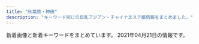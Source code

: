 ```yaml
---
title: "秋葉原・神田"
description: "キーワード別にの巨乳アジアン・チャイナエステ嬢情報をまとめました。"
---
```


新着画像と新着キーワードをまとめています。
2021年04月21日の情報です。

<DmmAffiliateIns />
<KeywordTable
  shops={
    [
    {
        "url": "http://junpu.jpest.net/",
        "station": "JR\u795e\u7530\u99c5\u5317\u53e3",
        "img_links": [
            "http://junpuadmin.jpest.net/uploads/2021/03/3-1.jpeg",
            "http://junpuadmin.jpest.net/uploads/2021/03/7.jpeg",
            "http://junpu.jpest.net/images/tiao.jpg",
            "http://junpuadmin.jpest.net/uploads/2021/03/9D21D2BE-93E6-4BA6-A5ED-CE87FADAEED5-e1617202846703.jpeg",
            "http://junpuadmin.jpest.net/uploads/2021/03/6.jpeg",
            "http://junpu.jpest.net/images/head.jpg",
            "http://junpu.jpest.net/images/sys.png",
            "http://junpu.jpest.net/images/r4.jpg",
            "http://junpuadmin.jpest.net/uploads/2021/03/641F6A7D-7990-40AA-AE7C-380F7849AD7D-e1617202823729.jpeg",
            "http://junpuadmin.jpest.net/uploads/2021/03/5.jpeg",
            "http://junpu.jpest.net/images/telhead.jpg",
            "http://junpu.jpest.net/images/b1.jpg",
            "http://junpuadmin.jpest.net/uploads/2021/03/1.jpeg",
            "http://junpu.jpest.net/images/tt.jpg",
            "http://junpuadmin.jpest.net/uploads/2021/03/4.jpeg",
            "http://junpuadmin.jpest.net/uploads/2021/03/2.jpeg",
            "http://junpu.jpest.net/images/telb1.jpg",
            "http://junpu.jpest.net/images/footer.jpg"
        ],
        "keywords": {
            "88": 1,
            "90": 1,
            "D": 2,
            "87": 2,
            "89": 1,
            "C": 2
        },
        "name": "\u795e\u7530\u5b66\u5712"
    },
    {
        "station": "JR\u79cb\u8449\u539f\u99c5\u662d\u548c\u901a\u308a\u53e3",
        "name": "\u96a0\u308c\u5bb6",
        "keywords": {
            "86": 1,
            "E": 3,
            "C": 10,
            "D": 4,
            "88": 3,
            "87": 3
        },
        "url": "http://jasmine-massage.info/",
        "img_links": [
            "http://jasmine-massage.info/img/sta210.jpg",
            "http://jasmine-massage.info/i/img/sta204.jpg",
            "http://jasmine-massage.info/i/img/st209.jpg",
            "http://jasmine-massage.info/i/img/r2.jpg",
            "http://jasmine-massage.info/i/img/r1.jpg",
            "http://jasmine-massage.info/i/img/r4.jpg",
            "http://jasmine-massage.info/img/st211.jpg",
            "http://jasmine-massage.info/i/img/sta211.jpg",
            "http://jasmine-massage.info/i/img/r3.jpg",
            "http://jasmine-massage.info/img/head.jpg",
            "http://jasmine-massage.info/img/st0210.jpg",
            "http://jasmine-massage.info/img/s210.jpg",
            "http://jasmine-massage.info/img/sta209.jpg",
            "http://jasmine-massage.info/img/sta211.jpg",
            "http://jasmine-massage.info/img/sj.jpg",
            "http://jasmine-massage.info/img/botton.jpg",
            "http://jasmine-massage.info/img/st209.jpg",
            "http://jasmine-massage.info/i/img/sta209.jpg",
            "http://jasmine-massage.info/img/s209.jpg",
            "http://jasmine-massage.info/img/s211.jpg",
            "http://jasmine-massage.info/i/img/sta210.jpg",
            "http://jasmine-massage.info/img/mo.png",
            "http://jasmine-massage.info/img/st210.jpg",
            "http://jasmine-massage.info/img/st0211.jpg",
            "http://jasmine-massage.info/img/nos.jpg"
        ]
    },
    {
        "keywords": {
            "D": 13,
            "G": 1,
            "86": 14,
            "83": 1,
            "98": 1,
            "\u30bb\u30af\u30b7\u30fc": 1,
            "C": 1
        },
        "station": "JR\u79cb\u8449\u539f\u99c5\u662d\u548c\u901a\u308a\u53e3",
        "url": "http://belire.este.work/",
        "name": "BELIRE \uff5e\u30d9\u30ea\u30fc\u30eb\uff5e",
        "img_links": [
            "http://belire.este.work/nav-004.png",
            "http://belire.este.work/2/uploadimg/1610605327.jpg",
            "http://belire.este.work/2/uploadimg/1610605467.jpg",
            "http://belire.este.work/2/uploadimg/1615208613.jpg",
            "http://belire.este.work/2/uploadimg/1610605582.jpg",
            "http://belire.este.work/nav-006.png",
            "http://belire.este.work/2/uploadimg/1610605976.jpg",
            "http://belire.este.work/no.png",
            "http://belire.este.work/nav-005.png",
            "http://belire.este.work/2/uploadimg/1610605615.jpg",
            "http://belire.este.work/nav-001.png",
            "http://belire.este.work/nav-002.png",
            "http://belire.este.work/2/uploadimg/1615207989.jpeg",
            "http://belire.este.work/2/uploadimg/1610605894.jpg",
            "http://belire.este.work/tel.png",
            "http://belire.este.work/2/uploadimg/1617950122.jpg",
            "http://belire.este.work/2/uploadimg/1610605644.jpg",
            "http://belire.este.work/2/uploadimg/1610605742.jpg",
            "http://belire.este.work/s.jpg",
            "http://belire.este.work/2/uploadimg/1610605548.jpg",
            "http://belire.este.work/nav-003.png",
            "http://belire.este.work/2/uploadimg/1610605371.jpg",
            "http://belire.este.work/2/uploadimg/1610605503.jpg",
            "http://belire.este.work/2/uploadimg/1610605808.jpg",
            "http://belire.este.work/2/uploadimg/1610605781.jpg"
        ]
    },
    {
        "station": "\u6d45\u8349\u6a4b\u99c5",
        "img_links": [
            "http://yume-massage.info/img/sta8.jpg",
            "http://yume-massage.info/sp/img/sys.jpg",
            "http://yume-massage.info/img/s10.jpg",
            "http://yume-massage.info/sp/img/cam.jpg",
            "http://yume-massage.info/img/st5.jpg",
            "http://yume-massage.info/img/s8.jpg",
            "http://yume-massage.info/img/sta7.jpg",
            "http://yume-massage.info/img/st3.jpg",
            "http://yume-massage.info/img/st1.jpg",
            "http://yume-massage.info/sp/img/botton.jpg",
            "http://yume-massage.info/sp/img/pc.jpg",
            "http://yume-massage.info/img/st6.jpg",
            "http://yume-massage.info/sp/img/t-a.jpg",
            "http://yume-massage.info/img/s4.jpg",
            "http://yume-massage.info/img/sta10.jpg",
            "http://yume-massage.info/img/st9.jpg",
            "http://yume-massage.info/img/xmas.png",
            "http://yume-massage.info/sp/img/s10.jpg",
            "http://yume-massage.info/img/s1.jpg",
            "http://yume-massage.info/sp/img/pic.jpg",
            "http://yume-massage.info/sp/img/info.jpg",
            "http://yume-massage.info/sp/img/s4.jpg",
            "http://yume-massage.info/sp/img/s9.jpg",
            "http://yume-massage.info/img/kan.jpg",
            "http://yume-massage.info/sp/img/t-t.jpg",
            "http://yume-massage.info/img/head2.jpg",
            "http://yume-massage.info/img/st2.jpg",
            "http://yume-massage.info/img/nos.jpg",
            "http://yume-massage.info/sp/img/time.jpg",
            "http://yume-massage.info/sp/img/tit.jpg",
            "http://yume-massage.info/img/st7.jpg",
            "http://yume-massage.info/sp/img/p-6.jpg",
            "http://yume-massage.info/img/st8.jpg",
            "http://yume-massage.info/sp/img/t-s.jpg",
            "http://yume-massage.info/img/st06.jpg",
            "http://yume-massage.info/sp/img/s7.jpg",
            "http://yume-massage.info/img/botton.jpg",
            "http://yume-massage.info/img/r9.jpg",
            "http://yume-massage.info/img/sta6.jpg",
            "http://yume-massage.info/sp/img/t-o.jpg",
            "http://yume-massage.info/sp/img/tel.jpg",
            "http://yume-massage.info/img/s9.jpg",
            "http://yume-massage.info/sp/img/add2.jpg",
            "http://yume-massage.info/sp/img/t-r.jpg",
            "http://yume-massage.info/sp/img/s1.jpg",
            "http://yume-massage.info/sp/img/p-10.jpg",
            "http://yume-massage.info/sp/img/s6.jpg",
            "http://yume-massage.info/img/sta9.jpg",
            "http://yume-massage.info/img/sta4.jpg",
            "http://yume-massage.info/sp/img/s8.jpg",
            "http://yume-massage.info/img/sta1.jpg",
            "http://yume-massage.info/sp/img/kan.jpg",
            "http://yume-massage.info/sp/img/p-9.jpg",
            "http://yume-massage.info/img/head.jpg",
            "http://yume-massage.info/sp/img/add.jpg",
            "http://yume-massage.info/img/s7.jpg",
            "http://yume-massage.info/img/st10.jpg",
            "http://yume-massage.info/img/st4.jpg",
            "http://yume-massage.info/img/mo.png",
            "http://yume-massage.info/img/s6.jpg"
        ],
        "url": "http://yume-massage.info/",
        "keywords": {
            "86": 3,
            "85": 2,
            "D": 7,
            "87": 6,
            "C": 20,
            "84": 3,
            "88": 3,
            "E": 7
        },
        "name": "\u5922"
    },
    {
        "img_links": [
            "http://kaede.tyo.cm/photos/sites/15/2020/08/2020081913203996.jpg",
            "http://kaede.tyo.cm/photos/sites/15/2018/07/2018071202180120.jpg",
            "http://kaede.tyo.cm/images/mobile.png",
            "http://kaede.tyo.cm/photos/sites/15/2019/11/2019110102312566.jpg",
            "http://kaede.tyo.cm/images/room2.jpg",
            "http://kaede.tyo.cm/photos/sites/15/2018/03/2018031401333199.jpg",
            "http://kaede.tyo.cm/photos/sites/15/2018/07/201807050359241.jpg",
            "http://kaede.tyo.cm/photos/sites/15/2017/05/10.jpg",
            "http://kaede.tyo.cm/images/top.png",
            "http://kaede.tyo.cm/photos/sites/15/2017/03/298510852981895493.jpg",
            "http://kaede.tyo.cm/images/room1.jpg",
            "http://kaede.tyo.cm/photos/sites/15/2018/10/2018101210462259.jpg",
            "http://kaede.tyo.cm/photos/sites/15/2019/09/2019092410360674.jpg",
            "http://kaede.tyo.cm/photos/sites/15/2018/05/2018052602053211.jpg",
            "http://kaede.tyo.cm/photos/sites/15/2018/01/2018013009203349.jpg",
            "http://kaede.tyo.cm/images/s_staff.jpg",
            "http://kaede.tyo.cm/photos/sites/15/2018/04/2018042103445537.jpg",
            "http://kaede.tyo.cm/images/n1.jpg",
            "http://kaede.tyo.cm/images/s_pick.png",
            "http://kaede.tyo.cm/photos/sites/15/2018/06/2018060802410544.jpg",
            "http://kaede.tyo.cm/images/room3.jpg",
            "http://kaede.tyo.cm/photos/sites/15/2017/11/2017112902394723.jpg",
            "http://kaede.tyo.cm/images/s1.png",
            "http://kaede.tyo.cm/images/s3.png",
            "http://kaede.tyo.cm/photos/sites/15/2019/01/2019012110352218.jpg",
            "http://kaede.tyo.cm/photos/sites/15/2017/04/8.jpg",
            "http://kaede.tyo.cm/photos/sites/15/2018/09/2018090301232862.jpg",
            "http://kaede.tyo.cm/photos/sites/15/2019/07/2019072310543855.jpg",
            "http://kaede.tyo.cm/photos/sites/15/2019/11/2019110102312976.jpg",
            "http://kaede.tyo.cm/photos/sites/15/2018/12/2018122811325315.jpg",
            "http://kaede.tyo.cm/photos/sites/15/2019/08/201908031036100.jpg",
            "http://kaede.tyo.cm/images/s_news.png",
            "http://kaede.tyo.cm/images/room4.jpg",
            "http://kaede.tyo.cm/photos/sites/15/2018/07/2018070602462928.jpg",
            "http://kaede.tyo.cm/photos/sites/15/2017/05/1.jpg",
            "http://kaede.tyo.cm/photos/sites/15/2018/12/2018122110282270.jpg",
            "http://kaede.tyo.cm/photos/sites/15/2018/03/2018032208244424.jpg",
            "http://kaede.tyo.cm/photos/sites/15/2019/07/2019072218445895.jpg",
            "http://kaede.tyo.cm/photos/sites/15/2018/09/2018092310253191.jpg",
            "http://kaede.tyo.cm/photos/sites/15/2017/12/2017121802123582.jpg",
            "http://kaede.tyo.cm/photos/sites/15/2017/04/03.jpg",
            "http://kaede.tyo.cm/photos/sites/15/2017/04/st4.jpg",
            "http://kaede.tyo.cm/photos/sites/15/2017/05/05.jpg",
            "http://kaede.tyo.cm/photos/sites/15/2019/08/201908021145272.jpg",
            "http://kaede.tyo.cm/photos/sites/15/2020/03/2020031613344696.jpg",
            "http://kaede.tyo.cm/photos/sites/15/2018/12/2018122510562151.jpg",
            "http://kaede.tyo.cm/photos/sites/15/2017/07/\u5fae\u4fe1\u56fe\u7247_20170731133036.jpg",
            "http://kaede.tyo.cm/photos/sites/15/2018/12/2018122510575438.jpg",
            "http://kaede.tyo.cm/images/n3.png"
        ],
        "name": "\u604b\u306e\u82b1",
        "url": "http://kaede.tyo.cm/",
        "keywords": {
            "84": 2,
            "86": 6,
            "87": 5,
            "E": 2,
            "D": 12,
            "C": 2,
            "85": 3
        },
        "station": "JR\u795e\u7530\u99c5\u6771\u53e3"
    },
    {
        "station": "JR\u795e\u7530\u99c5\u6771\u53e3",
        "name": "\u767e\u5408",
        "url": "http://yuri.es-relax.info/",
        "img_links": [
            "http://yuri.es-relax.info/images/nana1.jpg",
            "http://yuri.es-relax.info/images/nao1.jpg",
            "http://yuri.es-relax.info/images/hana1.jpg",
            "http://yuri.es-relax.info/images/info3.png",
            "http://yuri.es-relax.info/images/yuyu1.jpg",
            "http://yuri.es-relax.info/images/info5.jpg",
            "http://yuri.es-relax.info/images/sayuri1.jpg",
            "http://yuri.es-relax.info/images/bg_header.jpg",
            "http://yuri.es-relax.info/gals/mimi1.jpg",
            "http://yuri.es-relax.info/gals/riri1.jpg",
            "http://yuri.es-relax.info/gals/yuki1.jpg"
        ],
        "keywords": {
            "88": 2,
            "D": 12,
            "86": 14
        }
    },
    {
        "name": "\u5947\u7e01\uff5e\u304d\u3048\u3093\uff5e",
        "keywords": {
            "C": 2,
            "87": 2,
            "D": 3,
            "85": 2,
            "86": 1
        },
        "station": "JR\u79cb\u8449\u539f\u99c5\u96fb\u6c17\u8857\u53e3",
        "img_links": [
            "http://www.kien-es.info/sp/images/rec.jpg",
            "http://www.kien-es.info/img/emi1.jpg",
            "http://www.kien-es.info/sp/images/8.jpg",
            "http://www.kien-es.info/sp/images/sys4.png",
            "http://www.kien-es.info/sp/images/3.jpg",
            "http://www.kien-es.info/sp/images/sys1.jpg",
            "http://www.kien-es.info/sp/images/sys3.jpg",
            "http://www.kien-es.info/img/kumi2.jpg",
            "http://www.kien-es.info/sp/img/yumi1.jpg",
            "http://www.kien-es.info/img/kaori.png",
            "http://www.kien-es.info/sp/images/info_t.jpg",
            "http://www.kien-es.info/sp/images/ac2.png",
            "http://www.kien-es.info/sp/images/9.jpg",
            "http://www.kien-es.info/images/news.jpg",
            "http://www.kien-es.info/images/info.jpg",
            "http://www.kien-es.info/images/2.jpg",
            "http://www.kien-es.info/images/mobile.jpg",
            "http://www.kien-es.info/sp/images/staff_t.jpg",
            "http://www.kien-es.info/sp/img/emi1.jpg",
            "http://www.kien-es.info/sp/images/ac1.jpg",
            "http://www.kien-es.info/images/10.jpg",
            "http://www.kien-es.info/img/kaori1.jpg",
            "http://www.kien-es.info/sp/img/haruka1.jpg",
            "http://www.kien-es.info/img/kara.png",
            "http://www.kien-es.info/images/int1.jpg",
            "http://www.kien-es.info/sp/menu/top.jpg",
            "http://www.kien-es.info/sp/staff/kara.png",
            "http://www.kien-es.info/images/12.jpg",
            "http://www.kien-es.info/images/head.jpg",
            "http://www.kien-es.info/sp/img/kara2.jpg",
            "http://www.kien-es.info/images/4.jpg",
            "http://www.kien-es.info/images/3.jpg",
            "http://www.kien-es.info/sp/images/1.jpg",
            "http://www.kien-es.info/sp/staff/emi.png",
            "http://www.kien-es.info/img/kumi.png",
            "http://www.kien-es.info/sp/img/kumi1.jpg",
            "http://www.kien-es.info/img/kara1.jpg",
            "http://www.kien-es.info/images/1.jpg",
            "http://www.kien-es.info/sp/images/news.jpg",
            "http://www.kien-es.info/sp/images/6.jpg",
            "http://www.kien-es.info/sp/images/info.png",
            "http://www.kien-es.info/images/sys2.jpg",
            "http://www.kien-es.info/sp/images/sys2.jpg",
            "http://www.kien-es.info/img/haruka1.jpg",
            "http://www.kien-es.info/images/sys1.jpg",
            "http://www.kien-es.info/sp/images/footer.png",
            "http://www.kien-es.info/img/haruka.png",
            "http://www.kien-es.info/images/14.jpg",
            "http://www.kien-es.info/sp/menu/staff.jpg",
            "http://www.kien-es.info/images/staff_t.jpg",
            "http://www.kien-es.info/sp/images/int1.jpg",
            "http://www.kien-es.info/images/rem.png",
            "http://www.kien-es.info/sp/img/kara1.jpg",
            "http://www.kien-es.info/sp/images/tel.jpg",
            "http://www.kien-es.info/sp/img/emi2.jpg",
            "http://www.kien-es.info/sp/images/newsb.png",
            "http://www.kien-es.info/sp/staff/kumi.png",
            "http://www.kien-es.info/sp/staff/yumi.png",
            "http://www.kien-es.info/sp/images/ac3.png",
            "http://www.kien-es.info/images/int2.jpg",
            "http://www.kien-es.info/images/interior_t.jpg",
            "http://www.kien-es.info/img/kumi1.jpg",
            "http://www.kien-es.info/images/sm.jpg",
            "http://www.kien-es.info/sp/images/interior_t.jpg",
            "http://www.kien-es.info/sp/images/head.jpg",
            "http://www.kien-es.info/sp/staff/haruka.png",
            "http://www.kien-es.info/img/kara2.jpg",
            "http://www.kien-es.info/sp/images/int2.png",
            "http://www.kien-es.info/sp/img/kumi2.jpg",
            "http://www.kien-es.info/images/9.jpg",
            "http://www.kien-es.info/img/emi.png",
            "http://www.kien-es.info/images/11.jpg"
        ],
        "url": "http://www.kien-es.info/"
    },
    {
        "station": "JR\u79cb\u8449\u539f\u99c5\u662d\u548c\u901a\u308a\u53e3",
        "img_links": [
            "http://yu-ai.work/img/sta9.jpg",
            "http://yu-ai.work/img/botton.jpg",
            "http://yu-ai.work/img/st13.jpg",
            "http://yu-ai.work/sp/img/sta21.jpg",
            "http://yu-ai.work/sp/img/info.jpg",
            "http://yu-ai.work/sp/img/p21.jpg",
            "http://yu-ai.work/img/sc14.jpg",
            "http://yu-ai.work/img/sc19.jpg",
            "http://yu-ai.work/sp/img/t-o.jpg",
            "http://yu-ai.work/sp/img/acc2.jpg",
            "http://yu-ai.work/img/st018.jpg",
            "http://yu-ai.work/sp/img/sta19.jpg",
            "http://yu-ai.work/img/sc20.jpg",
            "http://yu-ai.work/img/sta15.jpg",
            "http://yu-ai.work/sp/img/p22.jpg",
            "http://yu-ai.work/img/sta12.jpg",
            "http://yu-ai.work/sp/img/tel.jpg",
            "http://yu-ai.work/img/fla.jpg",
            "http://yu-ai.work/img/sta18.jpg",
            "http://yu-ai.work/img/st014.jpg",
            "http://yu-ai.work/img/sc12.jpg",
            "http://yu-ai.work/img/st21.jpg",
            "http://yu-ai.work/img/sta14.jpg",
            "http://yu-ai.work/sp/img/sta12.jpg",
            "http://yu-ai.work/sp/img/sta17.jpg",
            "http://yu-ai.work/sp/img/sta16.jpg",
            "http://yu-ai.work/sp/img/tit.jpg",
            "http://yu-ai.work/img/sta16.jpg",
            "http://yu-ai.work/img/st15.jpg",
            "http://yu-ai.work/img/nos.jpg",
            "http://yu-ai.work/sp/img/t-a.jpg",
            "http://yu-ai.work/img/sc9.jpg",
            "http://yu-ai.work/sp/img/pc.jpg",
            "http://yu-ai.work/img/sc21.jpg",
            "http://yu-ai.work/sp/img/time.jpg",
            "http://yu-ai.work/img/st17.jpg",
            "http://yu-ai.work/img/acc1.jpg",
            "http://yu-ai.work/img/st0022.jpg",
            "http://yu-ai.work/img/sta22.jpg",
            "http://yu-ai.work/img/sta17.jpg",
            "http://yu-ai.work/img/st022.jpg",
            "http://yu-ai.work/img/st0018.jpg",
            "http://yu-ai.work/img/st20.jpg",
            "http://yu-ai.work/img/sc15.jpg",
            "http://yu-ai.work/img/st9.jpg",
            "http://yu-ai.work/sp/img/cam.jpg",
            "http://yu-ai.work/sp/img/sta14.jpg",
            "http://yu-ai.work/img/sta19.jpg",
            "http://yu-ai.work/img/st18.jpg",
            "http://yu-ai.work/sp/img/sta22.jpg",
            "http://yu-ai.work/img/sc10.jpg",
            "http://yu-ai.work/img/st020.jpg",
            "http://yu-ai.work/img/st19.jpg",
            "http://yu-ai.work/sp/img/sta18.jpg",
            "http://yu-ai.work/img/st0012.jpg",
            "http://yu-ai.work/sp/img/sta15.jpg",
            "http://yu-ai.work/img/acc3.jpg",
            "http://yu-ai.work/sp/img/pic.jpg",
            "http://yu-ai.work/img/st0013.jpg",
            "http://yu-ai.work/sp/img/p18.jpg",
            "http://yu-ai.work/img/sta10.jpg",
            "http://yu-ai.work/sp/img/botton.jpg",
            "http://yu-ai.work/img/sta13.jpg",
            "http://yu-ai.work/img/acc2.jpg",
            "http://yu-ai.work/sp/img/p20.jpg",
            "http://yu-ai.work/img/st010.jpg",
            "http://yu-ai.work/sp/img/sta9.jpg",
            "http://yu-ai.work/sp/img/add.jpg",
            "http://yu-ai.work/img/st16.jpg",
            "http://yu-ai.work/sp/img/sta13.jpg",
            "http://yu-ai.work/img/st10.jpg",
            "http://yu-ai.work/sp/img/t-r.jpg",
            "http://yu-ai.work/sp/img/sys.jpg",
            "http://yu-ai.work/img/sta20.jpg",
            "http://yu-ai.work/img/st012.jpg",
            "http://yu-ai.work/img/st019.jpg",
            "http://yu-ai.work/img/sta21.jpg",
            "http://yu-ai.work/img/st013.jpg",
            "http://yu-ai.work/img/sc17.jpg",
            "http://yu-ai.work/img/sc13.jpg",
            "http://yu-ai.work/img/st00022.jpg",
            "http://yu-ai.work/img/st015.jpg",
            "http://yu-ai.work/img/sc22.jpg",
            "http://yu-ai.work/sp/img/acc1.jpg",
            "http://yu-ai.work/img/st009.jpg",
            "http://yu-ai.work/sp/img/t-s.jpg",
            "http://yu-ai.work/img/sc18.jpg",
            "http://yu-ai.work/img/head.jpg",
            "http://yu-ai.work/img/st12.jpg",
            "http://yu-ai.work/sp/img/sta10.jpg",
            "http://yu-ai.work/img/st22.jpg",
            "http://yu-ai.work/sp/img/acc3.jpg",
            "http://yu-ai.work/img/sc16.jpg",
            "http://yu-ai.work/img/men-es-ran.jpg",
            "http://yu-ai.work/sp/img/t-t.jpg",
            "http://yu-ai.work/sp/img/sta20.jpg",
            "http://yu-ai.work/img/st09.jpg",
            "http://yu-ai.work/img/st14.jpg"
        ],
        "keywords": {
            "87": 3,
            "D": 24,
            "F": 3,
            "C": 29,
            "89": 3,
            "E": 3,
            "85": 24,
            "86": 3,
            "84": 6
        },
        "url": "http://yu-ai.work/",
        "name": "\u7652\u611b"
    },
    {
        "keywords": {},
        "station": "JR\u79cb\u8449\u539f\u99c5\u662d\u548c\u901a\u308a\u53e3",
        "name": "\u30d1\u30f3\u30c0\u30de\u30c3\u30b5\u30fc\u30b8",
        "img_links": [
            "https://yumegokochi1.com/_src/55217505/2c753258-4b4a-4436-bb01-dddebc1a6933.jpg",
            "https://yumegokochi1.com/_src/49451710/gettyimages-1124713982.jpg",
            "https://yumegokochi1.com/_src/55217507/214f3b06-7a93-4435-b67c-653f20247784.jpg",
            "https://yumegokochi1.com/_src/55217501/6990384c-3515-4833-8cda-d2f79c2cc75a.jpg",
            "https://yumegokochi1.com/_src/49451725/img20200920211111185467.png",
            "https://yumegokochi1.com/_src/55217509/1195bb54-42ae-4ce1-a948-abcf52be2a7c.jpg",
            "https://yumegokochi1.com/_src/49451739/s__37322773.jpg",
            "https://yumegokochi1.com/_src/49451704/img20200921221149975618.png",
            "https://yumegokochi1.com/_src/49451762/9dfc3519-db15-4421-9d5a-72bca41cf758.jpg",
            "https://yumegokochi1.com/_src/49801147/1.jpg",
            "https://yumegokochi1.com/_src/53271233/hinamatsuri.png",
            "https://yumegokochi1.com/_src/49800727/1.jpg",
            "https://yumegokochi1.com/_src/49451714/img20200920211111185467.png",
            "https://yumegokochi1.com/_src/49451694/img20200920141422782540.png",
            "https://yumegokochi1.com/_src/55217511/0c95e25e-714f-4694-8eef-4c2b56b7b26d.jpg",
            "https://yumegokochi1.com/_src/49451712/gettyimages-1124713982.jpg",
            "https://yumegokochi1.com/_src/49451690/tel.png",
            "https://yumegokochi1.com/_src/49451804/9dfc3519-db15-4421-9d5a-72bca41cf758.jpg",
            "https://yumegokochi1.com/_src/49451751/s__37707790.jpg",
            "https://yumegokochi1.com/_src/49451706/img20200921221149975618.png",
            "https://yumegokochi1.com/_src/49451708/img20200921221149975618.png",
            "https://yumegokochi1.com/_src/49451698/img20200920211111185467.png",
            "https://yumegokochi1.com/_src/55217503/426fd58b-9de8-45c4-a8e1-43f1d9723af9.jpg"
        ],
        "url": "https://yumegokochi1.com/"
    },
    {
        "url": "http://xn--vckg5a9gugx77p8s4b.biz/",
        "station": "JR\u79cb\u8449\u539f\u99c5\u662d\u548c\u901a\u308a\u53e3",
        "img_links": [
            "http://xn--vckg5a9gugx77p8s4b.biz/images/cg10.jpg",
            "http://xn--vckg5a9gugx77p8s4b.biz/images/cg091.jpg",
            "http://xn--vckg5a9gugx77p8s4b.biz/images/cg021.jpg",
            "http://xn--vckg5a9gugx77p8s4b.biz/images/m30.jpg",
            "http://xn--vckg5a9gugx77p8s4b.biz/images/cg051.jpg",
            "http://xn--vckg5a9gugx77p8s4b.biz/images/lab.jpg",
            "http://xn--vckg5a9gugx77p8s4b.biz/images/top.jpg",
            "http://xn--vckg5a9gugx77p8s4b.biz/images/cg04.jpg",
            "http://xn--vckg5a9gugx77p8s4b.biz/images/m40.jpg",
            "http://xn--vckg5a9gugx77p8s4b.biz/images/ret.jpg",
            "http://xn--vckg5a9gugx77p8s4b.biz/images/cg06.jpg",
            "http://xn--vckg5a9gugx77p8s4b.biz/images/cg08.jpg",
            "http://xn--vckg5a9gugx77p8s4b.biz/images/cg031.jpg",
            "http://xn--vckg5a9gugx77p8s4b.biz/images/m60.jpg",
            "http://xn--vckg5a9gugx77p8s4b.biz/images/rot.jpg",
            "http://xn--vckg5a9gugx77p8s4b.biz/images/act.jpg",
            "http://xn--vckg5a9gugx77p8s4b.biz/images/cg081.jpg",
            "http://xn--vckg5a9gugx77p8s4b.biz/images/cg071.jpg",
            "http://xn--vckg5a9gugx77p8s4b.biz/images/cg01.jpg",
            "http://xn--vckg5a9gugx77p8s4b.biz/images/cg03.jpg",
            "http://xn--vckg5a9gugx77p8s4b.biz/images/t5.jpg",
            "http://xn--vckg5a9gugx77p8s4b.biz/images/ltb.jpg",
            "http://xn--vckg5a9gugx77p8s4b.biz/images/fla.jpg",
            "http://xn--vckg5a9gugx77p8s4b.biz/images/cg05.jpg",
            "http://xn--vckg5a9gugx77p8s4b.biz/images/t2.jpg",
            "http://xn--vckg5a9gugx77p8s4b.biz/images/ret1.jpg",
            "http://xn--vckg5a9gugx77p8s4b.biz/images/t3.jpg",
            "http://xn--vckg5a9gugx77p8s4b.biz/images/cg101.jpg",
            "http://xn--vckg5a9gugx77p8s4b.biz/images/no.png",
            "http://xn--vckg5a9gugx77p8s4b.biz/images/t4.jpg",
            "http://xn--vckg5a9gugx77p8s4b.biz/images/cg09.jpg",
            "http://xn--vckg5a9gugx77p8s4b.biz/images/cg061.jpg",
            "http://xn--vckg5a9gugx77p8s4b.biz/images/cg07.jpg",
            "http://xn--vckg5a9gugx77p8s4b.biz/images/m50.jpg",
            "http://xn--vckg5a9gugx77p8s4b.biz/images/cg02.jpg",
            "http://xn--vckg5a9gugx77p8s4b.biz/images/m20.jpg",
            "http://xn--vckg5a9gugx77p8s4b.biz/images/line.png",
            "http://xn--vckg5a9gugx77p8s4b.biz/images/cg041.jpg",
            "http://xn--vckg5a9gugx77p8s4b.biz/images/t1.jpg",
            "http://xn--vckg5a9gugx77p8s4b.biz/images/m10.jpg"
        ],
        "name": "\u82b1\u6c34\u6728",
        "keywords": {
            "F": 3,
            "87": 1,
            "G": 1,
            "88": 3,
            "D": 1,
            "86": 6,
            "E": 5
        }
    },
    {
        "img_links": [
            "http://www.rave.masg.info/files/015.jpg",
            "http://www.rave.masg.info/files/017-02.jpg",
            "http://www.rave.masg.info/files/003-02.jpg",
            "http://www.rave.masg.info/images/s1.jpg",
            "http://www.rave.masg.info/files/005-03.jpg",
            "http://www.rave.masg.info/images/service.png",
            "http://www.rave.masg.info/files/016-02.jpg",
            "http://www.rave.masg.info/files/008-02.jpg",
            "http://www.rave.masg.info/files/014.jpg",
            "http://www.rave.masg.info/images/shop/shop01.jpg",
            "http://www.rave.masg.info/files/014-03.jpg",
            "http://www.rave.masg.info/files/016.jpg",
            "http://www.rave.masg.info/images/s5.jpg",
            "http://www.rave.masg.info/files/008.jpg",
            "http://www.rave.masg.info/files/018-03.jpg",
            "http://www.rave.masg.info/files/016-03.jpg",
            "http://www.rave.masg.info/files/017.jpg",
            "http://www.rave.masg.info/images/maga.jpg",
            "http://www.rave.masg.info/files/005.jpg",
            "http://www.rave.masg.info/images/s4.jpg",
            "http://www.rave.masg.info/files/006.jpg",
            "http://www.rave.masg.info/images/s2.jpg",
            "http://www.rave.masg.info/files/009-03.jpg",
            "http://www.rave.masg.info/files/018-02.jpg",
            "http://www.rave.masg.info/images/zi_staff.png",
            "http://www.rave.masg.info/files/003.jpg",
            "http://www.rave.masg.info/images/infotiao1.jpg",
            "http://www.rave.masg.info/images/new3.png",
            "http://www.rave.masg.info/files/002-03.jpg",
            "http://www.rave.masg.info/images/shop/shop02.jpg",
            "http://www.rave.masg.info/files/002-02.jpg",
            "http://www.rave.masg.info/files/015-02.jpg",
            "http://www.rave.masg.info/images/new1.png",
            "http://www.rave.masg.info/images/main_top.png",
            "http://www.rave.masg.info/images/zi_massage.png",
            "http://www.rave.masg.info/files/008-03.jpg",
            "http://www.rave.masg.info/images/main_bottom.png",
            "http://www.rave.masg.info/files/015-03.jpg",
            "http://www.rave.masg.info/images/s3.jpg",
            "http://www.rave.masg.info/files/003-03.jpg",
            "http://www.rave.masg.info/files/002.jpg",
            "http://www.rave.masg.info/images/shop/shop03.jpg",
            "http://www.rave.masg.info/images/tel.png",
            "http://www.rave.masg.info/images/shop/shop04.jpg",
            "http://www.rave.masg.info/images/pick.png",
            "http://www.rave.masg.info/files/006-02.jpg",
            "http://www.rave.masg.info/files/005-02.jpg",
            "http://www.rave.masg.info/images/xian.png",
            "http://www.rave.masg.info/files/009.jpg",
            "http://www.rave.masg.info/files/014-02.jpg",
            "http://www.rave.masg.info/files/006-03.jpg",
            "http://www.rave.masg.info/files/009-02.jpg",
            "http://www.rave.masg.info/files/017-03.jpg",
            "http://www.rave.masg.info/files/018.jpg"
        ],
        "keywords": {
            "F": 3,
            "G": 1,
            "86": 1,
            "89": 1,
            "D": 6,
            "87": 7,
            "90": 1,
            "E": 1,
            "88": 1
        },
        "name": "RAVE \u30ec\u30a4\u30f4",
        "url": "http://www.rave.masg.info/",
        "station": "JR\u79cb\u8449\u539f\u99c5\u662d\u548c\u901a\u308a\u53e3"
    },
    {
        "url": "http://x-akb.info/",
        "keywords": {
            "84": 1,
            "D": 10,
            "C": 19,
            "87": 5,
            "85": 1,
            "86": 4,
            "F": 1
        },
        "img_links": [
            "http://asakusabashi.analytics.qlook.net/counter.png",
            "http://x-akb.info/img/st50.jpg",
            "http://x-akb.info/img/st043.jpg",
            "http://x-akb.info/img/st0035.jpg",
            "http://x-akb.info/img/p-34.jpg",
            "http://x-akb.info/img/st035.jpg",
            "http://x-akb.info/img/p-50.jpg",
            "http://x-akb.info/img/st40.jpg",
            "http://x-akb.info/img/p-35.jpg",
            "http://x-akb.info/img/st49.jpg",
            "http://x-akb.info/img/p-42.jpg",
            "http://x-akb.info/img/st42.jpg",
            "http://x-akb.info/img/t2.jpg",
            "http://x-akb.info/img/p-40.jpg",
            "http://x-akb.info/img/st35.jpg",
            "http://x-akb.info/img/p-45.jpg",
            "http://x-akb.info/img/p-43.jpg",
            "http://x-akb.info/img/st34.jpg",
            "http://x-akb.info/img/st36.jpg",
            "http://x-akb.info/img/p-49.jpg",
            "http://x-akb.info/img/t3.jpg",
            "http://x-akb.info/img/st44.jpg",
            "http://x-akb.info/img/nos.jpg",
            "http://x-akb.info/img/t1.jpg",
            "http://x-akb.info/img/p-44.jpg",
            "http://x-akb.info/img/st45.jpg",
            "http://x-akb.info/img/st46.jpg",
            "http://x-akb.info/img/p-46.jpg",
            "http://x-akb.info/img/bottom.png",
            "http://x-akb.info/img/p-36.jpg",
            "http://x-akb.info/img/mo.png",
            "http://x-akb.info/img/st0043.jpg"
        ],
        "name": "AKB",
        "station": "JR\u6d45\u8349\u6a4b\u99c5\u6771\u53e3"
    },
    {
        "station": "JR\u795e\u7530\u99c5\u5317\u53e3",
        "url": "http://loman.ies.fun/",
        "img_links": [],
        "keywords": {},
        "name": "\u30cf\u30d4\u30cd\u30b9"
    },
    {
        "keywords": {
            "\u7206\u4e73": 3,
            "F": 7,
            "G": 3,
            "\u80f8": 1,
            "\u5de8\u4e73": 1,
            "E": 7,
            "D": 9,
            "\u4e73": 4,
            "C": 18
        },
        "name": "\u8336\u8336",
        "url": "http://esute-kanda.tokyo/",
        "img_links": [
            "http://esute-kanda.tokyo/images/top2.png",
            "http://esute-kanda.tokyo/images/st/st_riri.jpg",
            "http://esute-kanda.tokyo/images/st/st_yuki.jpg",
            "http://esute-kanda.tokyo/images/st/st_yaya.jpg",
            "http://esute-kanda.tokyo/images/st/st_jennie.jpg",
            "http://esute-kanda.tokyo/images/st/st_moka.jpg",
            "http://esute-kanda.tokyo/images/st/st_mariko.jpg",
            "http://esute-kanda.tokyo/images/st/st_ayaka.jpg",
            "http://esute-kanda.tokyo/images/access/ac_photo.jpg",
            "http://esute-kanda.tokyo/images/st/st_natsu.jpg",
            "http://esute-kanda.tokyo/images/st/st_yuuka.jpg",
            "http://esute-kanda.tokyo/images/st/st_mao.jpg",
            "http://esute-kanda.tokyo/images/st/st_rui2.jpg",
            "http://esute-kanda.tokyo/images/st/st_sakura.jpg",
            "http://esute-kanda.tokyo/images/top.png",
            "http://esute-kanda.tokyo/images/st/st_riko.jpg",
            "http://esute-kanda.tokyo/images/st/st_nanami.jpg",
            "http://esute-kanda.tokyo/images/st/st_momo.jpg",
            "http://esute-kanda.tokyo/images/st/st_suzu.jpg",
            "http://esute-kanda.tokyo/images/st/st_kanon.jpg",
            "http://esute-kanda.tokyo/images/st/st_neko.jpg",
            "http://esute-kanda.tokyo/images/st/st_kokona.jpg",
            "http://esute-kanda.tokyo/images/st/st_yuyu.jpg",
            "http://esute-kanda.tokyo/images/st/st_sara.jpg",
            "http://esute-kanda.tokyo/images/st/st_ran.jpg",
            "http://esute-kanda.tokyo/images/st/st_ryo.jpg",
            "http://esute-kanda.tokyo/images/st/st_jennie2.jpg"
        ],
        "station": "\u795e\u7530\u99c5\u897f\u53e3"
    },
    {
        "url": "http://refresh-salon.tokyo/",
        "keywords": {
            "\u4e73": 4,
            "\u5de8\u4e73": 2,
            "D": 18,
            "C": 41,
            "\u80f8": 6,
            "E": 10,
            "G": 4
        },
        "name": "\u3082\u307f\u697d",
        "img_links": [
            "http://refresh-salon.tokyo/images/st/st_rin.jpg",
            "http://refresh-salon.tokyo/images/st/st_saya.jpg",
            "http://refresh-salon.tokyo/images/st/st_junko.jpg",
            "http://refresh-salon.tokyo/images/st/st_anna.jpg",
            "http://refresh-salon.tokyo/images/st/st_nana.jpg",
            "http://refresh-salon.tokyo/images/st/st_miko.jpg",
            "http://refresh-salon.tokyo/images/topimage/main2.jpg",
            "http://refresh-salon.tokyo/images/st/st_momo.jpg",
            "http://refresh-salon.tokyo/images/st/st_koko.jpg",
            "http://refresh-salon.tokyo/images/st/st_yuuna.jpg",
            "http://refresh-salon.tokyo/images/st/st_risa.jpg",
            "http://refresh-salon.tokyo/images/st/st_mei.jpg",
            "http://refresh-salon.tokyo/images/st/st_mariko.jpg",
            "http://refresh-salon.tokyo/images/st/st_aiko.jpg"
        ],
        "station": "JR\u795e\u7530\u99c5\u897f\u53e3"
    },
    {
        "img_links": [
            "http://k-cocoro.co/images/yu.jpg",
            "http://k-cocoro.co/images/tite-staff.png",
            "http://k-cocoro.co/images/mail.png",
            "http://k-cocoro.co/images/girl_01.png",
            "http://k-cocoro.co/images/gg1.jpg",
            "http://k-cocoro.co/images/nei_03.png",
            "http://k-cocoro.co/images/tite-magazine.png",
            "http://k-cocoro.co/images/girl_03.png",
            "http://k-cocoro.co/images/shishu_01.jpg",
            "http://k-cocoro.co/images/mya.jpg",
            "http://k-cocoro.co/images/news_top.jpg",
            "http://k-cocoro.co/images/shishu_03.jpg",
            "http://k-cocoro.co/images/s2.jpg",
            "http://k-cocoro.co/images/003.jpg",
            "http://k-cocoro.co/images/004.jpg",
            "http://k-cocoro.co/images/nei_01.png",
            "http://k-cocoro.co/images/right_top.png",
            "http://k-cocoro.co/images/grande.jpg",
            "http://k-cocoro.co/images/girlx_top.png",
            "http://k-cocoro.co/images/momo.jpg",
            "http://k-cocoro.co/images/girl_top.png",
            "http://k-cocoro.co/images/002.jpg",
            "http://k-cocoro.co/images/ss.jpg",
            "http://k-cocoro.co/images/remo.jpg",
            "http://k-cocoro.co/images/g2.jpg",
            "http://k-cocoro.co/images/gg2.jpg",
            "http://k-cocoro.co/images/noimage.jpg",
            "http://k-cocoro.co/images/001.jpg",
            "http://k-cocoro.co/images/right_bottom.png",
            "http://k-cocoro.co/images/shishu_02.jpg",
            "http://k-cocoro.co/images/pagetop.png"
        ],
        "name": "COCORO",
        "station": "JR\u795e\u7530\u99c5\u6771\u53e3",
        "url": "http://k-cocoro.co/",
        "keywords": {
            "D": 3,
            "E": 4,
            "G": 1
        }
    },
    {
        "station": "JR\u79cb\u8449\u539f\u99c5\u662d\u548c\u901a\u308a\u53e3",
        "url": "http://sakuram.jpest.net/",
        "keywords": {
            "E": 1,
            "C": 1,
            "86": 1
        },
        "name": "\u685c\u6e80\u958b",
        "img_links": [
            "http://sakuram.jpest.net/images/sp_tit_massage.jpg",
            "http://sakuram.jpest.net/images/top.jpg",
            "http://sakuramadmin.jpest.net/uploads//2021031911082377-e1616152110616.jpeg",
            "http://sakuramadmin.jpest.net/uploads//2021032109570330-e1616320636156.jpeg",
            "http://sakuram.jpest.net/images/sp_tit_staff.jpg",
            "http://sakuram.jpest.net/images/tit_massage.jpg",
            "http://sakuram.jpest.net/images/tel.png",
            "http://sakuram.jpest.net/images/c3.jpg",
            "http://sakuramadmin.jpest.net/uploads//2021031911175546-e1616152759491.jpeg",
            "http://sakuram.jpest.net/images/tit_sch.jpg",
            "http://sakuram.jpest.net/images/c6.jpg",
            "http://sakuram.jpest.net/images/tit_staff.jpg",
            "http://sakuramadmin.jpest.net/uploads//2021031916241575-scaled.jpeg",
            "http://sakuram.jpest.net/images/sp_tit_new.jpg",
            "http://sakuram.jpest.net/images/tit_new.jpg",
            "http://sakuramadmin.jpest.net/uploads//2021031911185719-e1616152747951.jpeg",
            "http://sakuram.jpest.net/images/c5.jpg",
            "http://sakuram.jpest.net/images/c8.jpg",
            "http://sakuramadmin.jpest.net/uploads//2021031911065558-e1616152029628.jpeg",
            "http://sakuram.jpest.net/images/c9.jpg",
            "http://sakuramadmin.jpest.net/uploads//2021033115115727-e1617203531417.jpeg",
            "http://sakuram.jpest.net/images/c2.jpg",
            "http://sakuramadmin.jpest.net/uploads//2021033115122354-e1617203553449.jpeg",
            "http://sakuram.jpest.net/images/c4.jpg",
            "http://sakuramadmin.jpest.net/uploads//2021031911072093-e1616152076234.jpeg",
            "http://sakuram.jpest.net/images/tit_pro.jpg",
            "http://sakuramadmin.jpest.net/uploads//2021031911110584-e1616152277976.jpeg",
            "http://sakuram.jpest.net/images/sp_tit_pick.jpg",
            "http://sakuram.jpest.net/images/c7.jpg",
            "http://sakuram.jpest.net/images/c1.jpg",
            "http://sakuram.jpest.net/images/sp_tit_pro.jpg"
        ]
    },
    {
        "name": "\u5065\u5eb7\u574a",
        "station": "JR\u795e\u7530\u99c5\u5317\u53e3",
        "keywords": {
            "90": 2,
            "89": 4,
            "86": 2,
            "88": 4,
            "D": 6,
            "C": 8,
            "85": 2
        },
        "url": "http://kenkoubo.link",
        "img_links": [
            "http://kenkoubo.link/wp-content/themes/template-salon2/images/camp-bnr.png",
            "http://kenkoubo.link/wp-content/uploads/2017/03/07-1.jpg",
            "http://kenkoubo.link/wp-content/themes/template-salon2/images/telm.png",
            "http://kenkoubo.link/wp-content/uploads/2017/03/08a.jpg",
            "http://kenkoubo.link/wp-content/themes/template-salon2/images/info.png",
            "http://kenkoubo.link/wp-content/themes/template-salon2/images/03.jpg",
            "http://kenkoubo.link/wp-content/uploads/2019/05/ai_image_1_syusei-900x1600.jpeg",
            "http://kenkoubo.link/wp-content/themes/template-salon2/images/slider1.jpg",
            "http://kenkoubo.link/wp-content/uploads/2017/03/03-1.jpg",
            "http://kenkoubo.link/wp-content/themes/template-salon2/images/camp-bnr2.png",
            "http://kenkoubo.link/wp-content/uploads/2021/03/ayaka_01-250x375.jpeg",
            "http://kenkoubo.link/wp-content/themes/template-salon2/images/camp-bnr4.png",
            "http://kenkoubo.link/wp-content/themes/template-salon2/images/pickup-frame.png",
            "http://kenkoubo.link/wp-content/uploads/2020/11/yuko_image_syusei-1-250x375.jpg",
            "http://kenkoubo.link/wp-content/uploads/2017/03/05-1.jpg",
            "http://kenkoubo.link/wp-content/uploads/2020/11/yuko_image_syusei-1.jpg",
            "http://kenkoubo.link/wp-content/uploads/2021/03/ayaka_01-900x1201.jpeg",
            "http://kenkoubo.link/wp-content/uploads/2019/05/rin_image_1_syusei-250x375.jpeg",
            "https://www.mens-anavi.com/img/mens-esthe1.png",
            "http://kenkoubo.link/wp-content/uploads/2021/03/ayaka_4.jpeg",
            "http://kenkoubo.link/wp-content/uploads/2017/03/08-250x375.jpg",
            "http://kenkoubo.link/wp-content/themes/template-salon2/images/05.jpg",
            "http://kenkoubo.link/wp-content/uploads/2017/03/08.jpg",
            "http://kenkoubo.link/wp-content/uploads/2019/05/rin_image_1_syusei-900x1600.jpeg",
            "http://kenkoubo.link/wp-content/uploads/2017/03/05-1-250x375.jpg",
            "http://kenkoubo.link/wp-content/uploads/2017/03/05a.jpg",
            "http://kenkoubo.link/wp-content/uploads/2017/03/03-1-250x375.jpg",
            "http://es-tsudanuma.com/wp-content/uploads/2016/10/massage-de_88_31.jpg",
            "http://kenkoubo.link/wp-content/uploads/2017/03/08-2.jpg",
            "http://kenkoubo.link/wp-content/uploads/2021/03/ayaka_4-300x400.jpeg",
            "http://kenkoubo.link/wp-content/themes/template-salon2/images/info2.png",
            "http://kenkoubo.link/wp-content/themes/template-salon2/images/08.jpg",
            "http://kenkoubo.link/wp-content/themes/template-salon2/images/pickup-ttl.png",
            "http://kenkoubo.link/wp-content/uploads/2017/03/05.jpg",
            "http://kenkoubo.link/wp-content/uploads/2017/03/09.jpg",
            "http://kenkoubo.link/wp-content/uploads/2019/05/ai_image_1_syusei-250x375.jpeg",
            "http://kenkoubo.link/wp-content/themes/template-salon2/images/news-ttl.png",
            "http://kenkoubo.link/wp-content/themes/template-salon2/images/camp-bnr3.png"
        ]
    },
    {
        "keywords": {
            "F": 6,
            "86": 6,
            "87": 10,
            "C": 32,
            "85": 4,
            "E": 10,
            "D": 10,
            "88": 6
        },
        "img_links": [
            "http://chou-massage.work/img/sta4.jpg",
            "http://chou-massage.work/sp/img/sta14.jpg",
            "http://chou-massage.work/sp/img/st14.jpg",
            "http://chou-massage.work/sp/img/fla-2.jpg",
            "http://chou-massage.work/sp/img/st2.jpg",
            "http://chou-massage.work/img/acc.jpg",
            "http://chou-massage.work/sp/img/sta3.jpg",
            "http://chou-massage.work/img/sta8.jpg",
            "http://chou-massage.work/img/sta2.jpg",
            "http://chou-massage.work/sp/img/st12.jpg",
            "http://chou-massage.work/img/sta11.jpg",
            "http://chou-massage.work/img/sta1.jpg",
            "http://chou-massage.work/sp/img/st11.jpg",
            "http://chou-massage.work/sp/img/st1.jpg",
            "http://chou-massage.work/sp/img/botton.jpg",
            "http://chou-massage.work/sp/img/mo.png",
            "http://chou-massage.work/sp/img/sta12.jpg",
            "http://chou-massage.work/sp/img/st3.jpg",
            "http://chou-massage.work/sp/img/sta4.jpg",
            "http://chou-massage.work/sp/img/sta11.jpg",
            "http://chou-massage.work/sp/img/fla-3.jpg",
            "http://chou-massage.work/sp/img/fla-1.jpg",
            "http://chou-massage.work/sp/img/st8.jpg",
            "http://chou-massage.work/sp/img/sta2.jpg",
            "http://chou-massage.work/img/fla-1.jpg",
            "http://chou-massage.work/img/sta14.jpg",
            "http://chou-massage.work/sp/img/st7.jpg",
            "http://chou-massage.work/sp/img/st4.jpg",
            "http://chou-massage.work/sp/img/sta7.jpg",
            "http://chou-massage.work/img/mo.png",
            "http://chou-massage.work/img/fla-3.jpg",
            "http://chou-massage.work/img/st1.jpg",
            "http://chou-massage.work/img/sta3.jpg",
            "http://chou-massage.work/img/fla-2.jpg",
            "http://chou-massage.work/img/sta12.jpg",
            "http://chou-massage.work/img/st8.jpg",
            "http://chou-massage.work/img/st2.jpg",
            "http://chou-massage.work/img/st11.jpg",
            "http://chou-massage.work/sp/img/acc.jpg",
            "http://chou-massage.work/img/st4.jpg",
            "http://chou-massage.work/img/sta7.jpg",
            "http://chou-massage.work/img/st3.jpg",
            "http://chou-massage.work/img/botton.jpg",
            "http://chou-massage.work/img/st14.jpg",
            "http://chou-massage.work/sp/img/sta8.jpg",
            "http://chou-massage.work/img/st12.jpg",
            "http://chou-massage.work/sp/img/sta1.jpg",
            "http://chou-massage.work/img/st7.jpg"
        ],
        "name": "\u8776",
        "url": "http://chou-massage.work/",
        "station": "JR\u795e\u7530\u99c5\u897f\u53e3"
    },
    {
        "url": "http://genki-morix2.asia/",
        "img_links": [
            "http://genki-morix2.asia/img/botton.png",
            "http://genki-morix2.asia/img/a.png",
            "http://genki-morix2.asia/img/sta47.jpg",
            "http://genki-morix2.asia/img/st53.jpg",
            "http://genki-morix2.asia/img/i.png",
            "http://genki-morix2.asia/img/st30.jpg",
            "http://genki-morix2.asia/img/st54.jpg",
            "http://genki-morix2.asia/img/st24.jpg",
            "http://genki-morix2.asia/img/Q.png",
            "http://genki-morix2.asia/img/st053.jpg",
            "http://genki-morix2.asia/img/st19.jpg",
            "http://genki-morix2.asia/img/st47.jpg",
            "http://genki-morix2.asia/img/st019.jpg",
            "http://genki-morix2.asia/img/st55.jpg",
            "http://genki-morix2.asia/img/st16.jpg",
            "http://genki-morix2.asia/img/no-photo-newface.jpg",
            "http://genki-morix2.asia/img/st58.jpg",
            "http://genki-morix2.asia/img/sta54.jpg",
            "http://genki-morix2.asia/img/st52.jpg",
            "http://genki-morix2.asia/img/sta58.jpg"
        ],
        "keywords": {
            "87": 7,
            "89": 1,
            "84": 2,
            "86": 1,
            "C": 9,
            "85": 1,
            "88": 4
        },
        "name": "\u5143\u6c17\u30e2\u30ea\u30e2\u30ea",
        "station": "JR\u795e\u7530\u99c5\u6771\u53e3"
    },
    {
        "name": "\u795e\u7530\u3089\u304f\u697d",
        "keywords": {},
        "url": "http://kanda.msa.jp/",
        "station": "JR\u795e\u7530\u99c5\u5317\u53e3",
        "img_links": [
            "http://kanda.msa.jp/images/top/top_08.png",
            "http://kanda.msa.jp/images/gallery/gallery_d.jpg",
            "http://kanda.msa.jp/images/gallery/gallery_a.jpg",
            "http://kanda.msa.jp/images/staff_image/staff_01.jpg",
            "http://kanda.msa.jp/images/index_btm.jpg",
            "http://kanda.msa.jp/images/home/QR.png",
            "http://kanda.msa.jp/images/gallery/gallery_2.jpg",
            "http://kanda.msa.jp/images/gallery/gallery_3.jpg",
            "http://kanda.msa.jp/images/flash_b.jpg",
            "http://kanda.msa.jp/images/gallery/gallery_4.jpg",
            "http://kanda.msa.jp/images/home/indnx_qr.jpg",
            "http://kanda.msa.jp/images/top/top_02.jpg",
            "http://kanda.msa.jp/images/staff_image/staff_06.jpg",
            "http://kanda.msa.jp/images/top/top_03.jpg",
            "http://kanda.msa.jp/images/home/top.jpg",
            "http://kanda.msa.jp/images/gallery/gallery_1.jpg",
            "http://kanda.msa.jp/images/home/indnx_phone.jpg",
            "http://kanda.msa.jp/images/flash_a.jpg",
            "http://kanda.msa.jp/images/top/top_01.jpg",
            "http://kanda.msa.jp/images/staff_image/staff_05.jpg",
            "http://kanda.msa.jp/images/gallery/gallery_c.jpg",
            "http://kanda.msa.jp/images/top/top_06.jpg",
            "http://kanda.msa.jp/images/top/top_04.jpg",
            "http://kanda.msa.jp/images/gallery/gallery_b.jpg",
            "http://kanda.msa.jp/images/staff_image/staff_02.jpg",
            "http://kanda.msa.jp/images/home/indnx_re.jpg",
            "http://kanda.msa.jp/images/top/top_05.jpg",
            "http://kanda.msa.jp/images/home/indnx_sale.png"
        ]
    },
    {
        "url": "http://rlx-salon.com/",
        "keywords": {},
        "img_links": [
            "http://rlx-salon.com/img/nav-004.png",
            "http://rlx-salon.com/img/stt.jpg",
            "http://rlx-salon.com/img/stb.jpg",
            "http://rlx-salon.com/staff/momoka/01.png",
            "http://rlx-salon.com/staff/risa/01.png",
            "http://rlx-salon.com/staff/ruru/01.png",
            "http://rlx-salon.com/img/nav-003.png",
            "http://rlx-salon.com/img/nav-006.png",
            "http://rlx-salon.com/img/no.png",
            "http://rlx-salon.com/img/tel.png",
            "http://rlx-salon.com/img/nav-002.png",
            "http://rlx-salon.com/img/nav-001.png",
            "http://rlx-salon.com/img/nav-005.png"
        ],
        "name": "\u30d0\u30cb\u30e9",
        "station": "\u8535\u524d\u99c5"
    },
    {
        "url": "http://nene-kanda.net/index.html",
        "name": "NeNe\uff5e\u30cd\u30cd\uff5e",
        "img_links": [
            "http://nene-kanda.net/images/4.jpg",
            "http://nene-kanda.net/images/topimage/topimage.jpg",
            "http://nene-kanda.net/images/share/tel.png",
            "http://nene-kanda.net/images/st/st_hitomi.jpg",
            "http://nene-kanda.net/images/topimage/subimage.jpg",
            "http://nene-kanda.net/images/st/st_mimi.jpg",
            "http://nene-kanda.net/images/st/st_mao.jpg",
            "http://nene-kanda.net/images/1.jpg",
            "http://nene-kanda.net/images/st/st_mirei.jpg",
            "http://nene-kanda.net/images/st/st_miki.jpg",
            "http://nene-kanda.net/images/share/sptel.png",
            "http://nene-kanda.net/images/share/pagetop.png",
            "http://nene-kanda.net/images/3.jpg",
            "http://nene-kanda.net/images/st/st_ruru.jpg",
            "http://nene-kanda.net/images/st/st_rumi.jpg",
            "http://nene-kanda.net/images/st/st_mie.jpg",
            "http://nene-kanda.net/images/2.jpg",
            "http://nene-kanda.net/images/st/st_saki.jpg"
        ],
        "keywords": {
            "E": 4,
            "C": 44,
            "F": 4,
            "D": 16
        },
        "station": "JR\u795e\u7530\u99c5\u5317\u53e3"
    },
    {
        "keywords": {
            "\u5de8\u4e73": 5,
            "E": 4,
            "F": 24,
            "\u4e73": 5,
            "C": 33
        },
        "url": "https://kanda-on.work/",
        "name": "\u6e29",
        "station": "JR\u795e\u7530\u99c5\u897f\u53e3",
        "img_links": [
            "https://kanda-on.work/images/st/st_koko.jpg",
            "https://kanda-on.work/images/st/st_rara2.jpg",
            "https://kanda-on.work/images/st/st_kana.jpg",
            "https://kanda-on.work/images/st/st_maya.jpg",
            "https://kanda-on.work/images/top.png",
            "https://kanda-on.work/images/st/st_akira.jpg",
            "https://kanda-on.work/images/st/st_kiki.jpg",
            "https://kanda-on.work/images/st/st_rara.jpg",
            "https://kanda-on.work/images/st/st_miki.jpg",
            "https://kanda-on.work/images/st/st_akari.jpg",
            "https://kanda-on.work/images/top2.png",
            "https://kanda-on.work/images/st/st_ako.jpg",
            "https://kanda-on.work/images/st/st_mika.jpg",
            "https://kanda-on.work/images/st/st_yuki.jpg",
            "https://kanda-on.work/images/top_campaign_bottom.jpg",
            "https://kanda-on.work/images/st/st_kaori.jpg",
            "https://kanda-on.work/images/st/st_yua.jpg",
            "https://kanda-on.work/images/top_campaign.jpg",
            "https://kanda-on.work/images/st/st_lemon.jpg",
            "https://kanda-on.work/images/st/st_natsuko.jpg",
            "https://kanda-on.work/images/st/st_arisa.jpg",
            "https://kanda-on.work/images/st/st_sakura.jpg",
            "https://kanda-on.work/images/st/st_mika2.jpg",
            "https://kanda-on.work/images/st/st_moe.jpg",
            "https://kanda-on.work/images/st/st_mina.jpg",
            "https://kanda-on.work/images/st/st_ruru.jpg",
            "https://kanda-on.work/images/st/st_yuzuki.jpg",
            "https://kanda-on.work/images/st/st_rio.jpg",
            "https://kanda-on.work/images/st/st_yuri.jpg"
        ]
    },
    {
        "keywords": {
            "86": 11
        },
        "station": "JR\u795e\u7530\u99c5\u897f\u53e3",
        "url": "http://massage-esthe.xyz/",
        "name": "\u7652\u3057\u306e\u68ee",
        "img_links": [
            "http://massage-esthe.xyz/img/r4.jpg",
            "http://massage-esthe.xyz/img/r1.jpg",
            "http://massage-esthe.xyz/img/sta2.jpg",
            "http://massage-esthe.xyz/img/no.png",
            "http://massage-esthe.xyz/img/r2.jpg",
            "http://massage-esthe.xyz/img/eve.jpg",
            "http://massage-esthe.xyz/img/st1.jpg",
            "http://massage-esthe.xyz/img/nosta.jpg",
            "http://massage-esthe.xyz/img/sta4.jpg",
            "http://massage-esthe.xyz/img/sta5.jpg",
            "http://massage-esthe.xyz/img/st3.jpg",
            "http://massage-esthe.xyz/img/st4.jpg",
            "http://massage-esthe.xyz/img/fla.jpg",
            "http://massage-esthe.xyz/img/st5.jpg",
            "http://massage-esthe.xyz/img/sta1.jpg",
            "http://massage-esthe.xyz/img/sta3.jpg",
            "http://massage-esthe.xyz/img/top.jpg",
            "http://massage-esthe.xyz/img/st2.jpg"
        ]
    },
    {
        "url": "http://www.lovegarden-s.info/",
        "name": "\u30e9\u30d6\u30ac\u30fc\u30c7\u30f3",
        "img_links": [
            "http://www.lovegarden-s.info/photo/201912/15764583101976861511.jpg",
            "http://www.lovegarden-s.info/img/img2.png",
            "http://www.lovegarden-s.info/photo/202001/15796781601253232552.jpg",
            "http://www.lovegarden-s.info/photo/home/4141363521266.jpg",
            "http://www.lovegarden-s.info/photo/201602/1455104915985663806.jpg",
            "http://www.lovegarden-s.info/photo/201504/1430403080602083079.jpg",
            "http://www.lovegarden-s.info/img/top.png",
            "http://www.lovegarden-s.info/photo/home/4831576458331.jpg",
            "http://www.lovegarden-s.info/img/re2.png",
            "http://www.lovegarden-s.info/img/return.png",
            "http://www.lovegarden-s.info/photo/home/8651455104921.jpg",
            "http://www.lovegarden-s.info/photo/home/9871580969716.jpg",
            "http://www.lovegarden-s.info/img/pic_info.png",
            "http://www.lovegarden-s.info/photo/201303/13635212582036100355.jpg",
            "http://www.lovegarden-s.info/img/img1.png",
            "http://www.lovegarden-s.info/img/info.png",
            "http://www.lovegarden-s.info/photo/home/1071580955755.jpg",
            "http://www.lovegarden-s.info/photo/home/4781579678186.jpg",
            "http://www.lovegarden-s.info/photo/202002/15809557251246469135.jpg",
            "http://www.lovegarden-s.info/photo/home/9601430403087.jpg",
            "http://www.lovegarden-s.info/img/link.png",
            "http://www.lovegarden-s.info/img/staff.png",
            "http://www.lovegarden-s.info/photo/home/8901454735680.jpg",
            "http://www.lovegarden-s.info/photo/202002/1580969705245014003.jpeg",
            "http://www.lovegarden-s.info/photo/201602/14547356612012610027.jpg"
        ],
        "keywords": {
            "87": 6,
            "86": 4,
            "85": 2,
            "89": 2,
            "88": 2,
            "D": 12,
            "E": 2
        },
        "station": "JR\u79cb\u8449\u539f\u99c5\u662d\u548c\u901a\u308a\u53e3"
    },
    {
        "station": "JR\u79cb\u8449\u539f\u99c5\u662d\u548c\u901a\u308a\u53e3",
        "keywords": {},
        "name": "\u5409\u96c5",
        "img_links": [
            "http://ziya7788.info/images/top-news.jpg",
            "http://ziya7788.info/images/i-2.jpg",
            "http://ziya7788.info/images/top-img.jpg",
            "http://ziya7788.info/images/top-1_06.jpg",
            "http://ziya7788.info/images/index_qr.jpg",
            "http://ziya7788.info/images/top-munu-1_03.jpg",
            "http://ziya7788.info/images/top-1_09.jpg",
            "http://ziya7788.info/images/staff-img.jpg",
            "http://ziya7788.info/images/top-munu-1_06.jpg",
            "http://ziya7788.info/images/top-1_08.jpg",
            "http://ziya7788.info/images/top-1_02.jpg",
            "http://ziya7788.info/images/i-5.jpg",
            "http://ziya7788.info/images/top-munu-1_05.jpg",
            "http://ziya7788.info/images/top-1_07.jpg",
            "http://ziya7788.info/images/top-munu-1_01.jpg",
            "http://ziya7788.info/images/i-1.jpg",
            "http://ziya7788.info/images/top-1_03.jpg",
            "http://ziya7788.info/images/i-6.jpg",
            "http://ziya7788.info/images/i-3.jpg",
            "http://ziya7788.info/images/i-4.jpg",
            "http://ziya7788.info/images/top-munu-1_04.jpg",
            "http://ziya7788.info/images/top-munu-1_02.jpg",
            "http://ziya7788.info/images/top-1_01.jpg",
            "http://ziya7788.info/images/top-1_05.jpg",
            "http://ziya7788.info/images/top-1_04.jpg"
        ],
        "url": "http://ziya7788.info/"
    },
    {
        "keywords": {
            "C": 1,
            "85": 1,
            "E": 12
        },
        "url": "http://relife.jpest.net/",
        "img_links": [
            "http://relifeadmin.jpest.net/uploads//2021/01/IMG_2171.jpg",
            "http://relife.jpest.net/images/03.jpg",
            "http://relifeadmin.jpest.net/uploads//2021/03/1.jpeg",
            "http://relifeadmin.jpest.net/uploads//2020/10/03F2B47F-0310-46C6-AEDE-A8D64FCF2853.jpeg",
            "http://relifeadmin.jpest.net/uploads//2020/10/C74DC003-B774-4423-93B4-733B4938F550.jpeg",
            "http://relifeadmin.jpest.net/uploads//2020/10/D81CC5DA-612A-4552-9C4C-145DABF87A82-e1603797285723.jpeg",
            "http://relifeadmin.jpest.net/uploads//2021/01/E944CBFF-10ED-477E-8E82-D6287231899D.jpg",
            "http://relife.jpest.net/images/04.jpg",
            "http://relifeadmin.jpest.net/uploads//2021/03/4082C373-F43B-4FF9-9F7D-0C0C02162F15.jpeg",
            "http://relife.jpest.net/images/tt.jpg",
            "http://relife.jpest.net/images/02.jpg",
            "http://relifeadmin.jpest.net/uploads//2020/10/5AD15672-AEE6-4A0A-9CCF-259E75905FCF-e1603711283848.jpeg",
            "http://relife.jpest.net/images/033.jpg",
            "http://relifeadmin.jpest.net/uploads//2020/10/1A4C09F7-F63F-4224-B24D-9E199A9A4BDA.jpeg",
            "http://relifeadmin.jpest.net/uploads//2021/03/31F3171B-05C9-4017-9EDC-8B1230FFFA5E-e1616413792413.jpeg",
            "http://relifeadmin.jpest.net/uploads//2021/03/A7B9063B-BE9C-42C3-B5B8-39B0E93D461D-e1616414911549.jpeg",
            "http://relifeadmin.jpest.net/uploads//2021/03/6A526146-BB8D-45A4-A864-42633965DBF0-e1616413783381.jpeg",
            "http://relifeadmin.jpest.net/uploads//2021/03/E6F9C65A-E4D0-41BD-839F-6AFE58551E3A.jpeg",
            "http://relifeadmin.jpest.net/uploads//2021/03/7773A505-C662-4875-94B7-9CA466B80C4E-e1616411927517.jpeg",
            "http://relifeadmin.jpest.net/uploads//2020/09/g2.jpg",
            "http://relifeadmin.jpest.net/uploads//2021/03/1C5F116C-58E4-4358-9BD7-1B33791B0CAA-e1616413763845.jpeg",
            "http://relifeadmin.jpest.net/uploads//2021/03/F6CA5A16-B99E-496D-AB73-DFFE18A4E0B9.jpeg",
            "http://relifeadmin.jpest.net/uploads//2020/10/F908022A-9300-45F1-9C28-4A9EF0365F57.jpeg",
            "http://relifeadmin.jpest.net/uploads//2021/03/322B13E6-26A1-40C3-9EC9-427DE29CA167.jpeg",
            "http://relife.jpest.net/images/mobile.jpg",
            "http://relifeadmin.jpest.net/uploads//2020/10/940B0844-F20E-4D4A-B215-E5BA5372B8E8.jpeg",
            "http://relifeadmin.jpest.net/uploads//2020/10/9D16F01A-1354-462D-9558-9F957927EF44.jpeg",
            "http://relifeadmin.jpest.net/uploads//2021/03/F1762422-EC67-4A1B-A086-46A0FE212F54-e1616414141494.jpeg"
        ],
        "station": "JR\u79cb\u8449\u539f\u99c5\u662d\u548c\u901a\u308a\u53e3",
        "name": "Relife\uff5e\u30ea\u30e9\u30a4\u30d5\uff5e"
    },
    {
        "keywords": {
            "E": 24,
            "C": 27,
            "G": 24,
            "F": 27,
            "D": 252
        },
        "station": "JR\u795e\u7530\u99c5\u5317\u53e3",
        "url": "http://yudokoro.xyz/",
        "name": "\u7652\u51e6\uff5e\u3086\u3069\u3053\u308d",
        "img_links": [
            "http://yudokoro.xyz/images/st/st_miho.jpg",
            "http://yudokoro.xyz/images/concept.jpg",
            "http://yudokoro.xyz/images/news_image.jpg",
            "http://yudokoro.xyz/images/header_img.png",
            "http://yudokoro.xyz/images/header_main_visual3.jpg",
            "http://yudokoro.xyz/images/st/st_miro.jpg",
            "http://yudokoro.xyz/images/st/st_maya.jpg",
            "http://yudokoro.xyz/images/st/st_yuyu.jpg",
            "http://yudokoro.xyz/images/st/st_koko.jpg",
            "http://yudokoro.xyz/images/st/st_momoka.jpg",
            "http://yudokoro.xyz/images/header_main_visual2.jpg",
            "http://yudokoro.xyz/images/st/st_narumi.jpg",
            "http://yudokoro.xyz/images/st/st_rena.jpg",
            "http://yudokoro.xyz/images/st/st_yui.jpg",
            "http://yudokoro.xyz/images/st/st_yumi.jpg",
            "http://yudokoro.xyz/images/header_main_visual1.jpg",
            "http://yudokoro.xyz/images/st/st_ai.jpg",
            "http://yudokoro.xyz/images/st/st_ao.jpg",
            "http://yudokoro.xyz/images/st/st_rara.jpg",
            "http://yudokoro.xyz/images/st/st_yaya.jpg",
            "http://yudokoro.xyz/images/campaign.jpg"
        ]
    },
    {
        "station": "JR\u795e\u7530\u99c5\u5357\u53e3",
        "img_links": [],
        "keywords": {},
        "name": "\u6c34\u306e\u604b",
        "url": "https://mizuno-koi.com/"
    },
    {
        "url": "http://www.asakusabashi-est.xyz/",
        "keywords": {
            "84": 1
        },
        "station": "JR\u6d45\u8349\u6a4b\u99c5\u6771\u53e3",
        "img_links": [
            "http://www.asakusabashi-est.xyz/images/index-aridel_02.jpg",
            "http://www.asakusabashi-est.xyz/images/shop/zi3.png",
            "http://www.asakusabashi-est.xyz/images/top/t3.png",
            "http://www.asakusabashi-est.xyz/images/shop/zi.png",
            "http://www.asakusabashi-est.xyz/images/sys/lanmu-zi-s7.png",
            "http://www.asakusabashi-est.xyz/images/shop/zi2.png",
            "http://www.asakusabashi-est.xyz/images/staff/akira.jpg",
            "http://www.asakusabashi-est.xyz/images/staff/4/3.jpg",
            "http://www.asakusabashi-est.xyz/images/staff/2/moro/moro.jpg",
            "http://www.asakusabashi-est.xyz/images/index-aridel_24.jpg",
            "http://www.asakusabashi-est.xyz/images/idnex-down/index-down-if_03.jpg",
            "http://www.asakusabashi-est.xyz/images/index-aridel_18.jpg",
            "http://www.asakusabashi-est.xyz/images/top/t3.jpg",
            "http://www.asakusabashi-est.xyz/images/nav/lanmu-t-st.jpg",
            "http://www.asakusabashi-est.xyz/images/index-aridel_20.jpg",
            "http://www.asakusabashi-est.xyz/images/top/t2.jpg",
            "http://www.asakusabashi-est.xyz/images/idnex-down/index-down-if_12.jpg",
            "http://www.asakusabashi-est.xyz/images/idnex-down/index-down-if_07.jpg",
            "http://www.asakusabashi-est.xyz/images/staff/6.jpg",
            "http://www.asakusabashi-est.xyz/images/staff/4/4.jpg",
            "http://www.asakusabashi-est.xyz/images/shop/zi4.png",
            "http://www.asakusabashi-est.xyz/images/index-aridel_10.jpg",
            "http://www.asakusabashi-est.xyz/images/index-aridel_07.jpg",
            "http://www.asakusabashi-est.xyz/images/staff/4/2.jpg",
            "http://www.asakusabashi-est.xyz/images/idnex-down/index-down-if_05.jpg",
            "http://www.asakusabashi-est.xyz/images/nav/lanmu-t-job.jpg",
            "http://www.asakusabashi-est.xyz/images/nav/lanmu-t-sys.jpg"
        ],
        "name": "Oualia\u30fb\u30af\u30aa\u30ea\u30a2"
    },
    {
        "name": "\u5143\u6c17\u5802\uff5e\u3052\u3093\u304d\u3069\u3046\uff5e",
        "img_links": [
            "http://genkidou.work/sp/img/t-s.jpg",
            "http://genkidou.work/img/sta22.jpg",
            "http://genkidou.work/sp/img/st11.jpg",
            "http://genkidou.work/img/sta11.jpg",
            "http://genkidou.work/img/s1.jpg",
            "http://genkidou.work/img/fla.jpg",
            "http://genkidou.work/sp/img/tel.jpg",
            "http://genkidou.work/sp/img/p20.jpg",
            "http://genkidou.work/sp/img/pc.jpg",
            "http://genkidou.work/sp/img/sys.jpg",
            "http://genkidou.work/sp/img/info.jpg",
            "http://genkidou.work/sp/img/acc6.jpg",
            "http://genkidou.work/img/acc3.jpg",
            "http://genkidou.work/sp/img/st6.jpg",
            "http://genkidou.work/img/sta6.jpg",
            "http://genkidou.work/img/acc5.jpg",
            "http://genkidou.work/sp/img/acc4.jpg",
            "http://genkidou.work/img/st6.jpg",
            "http://genkidou.work/img/st0011.jpg",
            "http://genkidou.work/img/body2.jpg",
            "http://genkidou.work/img/acc2.jpg",
            "http://genkidou.work/sp/img/t-o.jpg",
            "http://genkidou.work/img/st22.jpg",
            "http://genkidou.work/img/fla-2.jpg",
            "http://genkidou.work/img/st2.jpg",
            "http://genkidou.work/sp/img/st2.jpg",
            "http://genkidou.work/img/st23.jpg",
            "http://genkidou.work/sp/img/t-t.jpg",
            "http://genkidou.work/img/st16.jpg",
            "http://genkidou.work/img/fla-3.jpg",
            "http://genkidou.work/img/sta10.jpg",
            "http://genkidou.work/img/sta16.jpg",
            "http://genkidou.work/sp/img/st10.jpg",
            "http://genkidou.work/sp/img/st25.jpg",
            "http://genkidou.work/img/sta20.jpg",
            "http://genkidou.work/img/s4.jpg",
            "http://genkidou.work/sp/img/t-r.jpg",
            "http://genkidou.work/img/sta23.jpg",
            "http://genkidou.work/img/acc4.jpg",
            "http://genkidou.work/img/s2.jpg",
            "http://genkidou.work/sp/img/time.jpg",
            "http://genkidou.work/sp/img/st22.jpg",
            "http://genkidou.work/img/mo.png",
            "http://genkidou.work/sp/img/p10.jpg",
            "http://genkidou.work/sp/img/acc5.jpg",
            "http://genkidou.work/img/acc6.jpg",
            "http://genkidou.work/sp/img/pic.jpg",
            "http://genkidou.work/img/koko_468x60.png",
            "http://genkidou.work/img/st20.jpg",
            "http://genkidou.work/img/sta2.jpg",
            "http://genkidou.work/sp/img/tit.jpg",
            "http://genkidou.work/img/st25.jpg",
            "http://genkidou.work/img/head.jpg",
            "http://genkidou.work/sp/img/acc2.jpg",
            "http://genkidou.work/img/botton.jpg",
            "http://genkidou.work/sp/img/add.jpg",
            "http://genkidou.work/sp/img/acc3.jpg",
            "http://genkidou.work/sp/img/koko_234x60.png",
            "http://genkidou.work/sp/img/t-a.jpg",
            "http://genkidou.work/sp/img/st16.jpg",
            "http://genkidou.work/sp/img/acc1.jpg",
            "http://genkidou.work/sp/img/cam.jpg",
            "http://genkidou.work/img/st010.jpg",
            "http://genkidou.work/img/acc1.jpg",
            "http://genkidou.work/sp/img/st20.jpg",
            "http://genkidou.work/sp/img/botton.jpg",
            "http://genkidou.work/sp/img/st23.jpg",
            "http://genkidou.work/img/sta25.jpg",
            "http://genkidou.work/img/s5.jpg",
            "http://genkidou.work/img/st011.jpg",
            "http://genkidou.work/sp/img/p25.jpg",
            "http://genkidou.work/sp/img/sch.jpg",
            "http://genkidou.work/img/fla-1.jpg"
        ],
        "keywords": {
            "86": 4,
            "C": 20,
            "E": 4,
            "85": 5,
            "D": 10,
            "91": 3,
            "88": 4,
            "F": 2,
            "H": 1,
            "87": 6
        },
        "url": "http://genkidou.work/",
        "station": "JR\u795e\u7530\u99c5\u897f\u53e3"
    },
    {
        "url": "http://esthe-aroma.pink/",
        "station": "JR\u795e\u7530\u99c5\u6771\u53e3",
        "name": "\u604b\u306e\u65e5",
        "img_links": [
            "http://esthe-aroma.pink/img/stan.png",
            "http://esthe-aroma.pink/img/m4.jpg",
            "http://esthe-aroma.pink/img/no.png",
            "http://esthe-aroma.pink/img/cg01.jpg",
            "http://esthe-aroma.pink/img/cg02.jpg",
            "http://esthe-aroma.pink/img/m6.jpg",
            "http://esthe-aroma.pink/img/cg05.jpg",
            "http://esthe-aroma.pink/img/cg06.jpg",
            "http://esthe-aroma.pink/img/m3.jpg",
            "http://esthe-aroma.pink/img/m10.jpg",
            "http://esthe-aroma.pink/img/m2.jpg",
            "http://esthe-aroma.pink/img/cg03.jpg",
            "http://esthe-aroma.pink/img/m60.jpg",
            "http://esthe-aroma.pink/img/cg07.jpg",
            "http://esthe-aroma.pink/img/noo.png",
            "http://esthe-aroma.pink/img/cg021.jpg",
            "http://esthe-aroma.pink/img/m1.jpg",
            "http://esthe-aroma.pink/img/m20.jpg",
            "http://esthe-aroma.pink/img/top.jpg",
            "http://esthe-aroma.pink/img/m5.jpg",
            "http://esthe-aroma.pink/img/cg04.jpg",
            "http://esthe-aroma.pink/img/fla.jpg",
            "http://esthe-aroma.pink/img/m30.jpg",
            "http://esthe-aroma.pink/img/cg011.jpg"
        ],
        "keywords": {
            "85": 2,
            "C": 2,
            "E": 1,
            "D": 4,
            "87": 1,
            "86": 4
        }
    },
    {
        "name": "\u7652\u3057\u7a7a\u9593",
        "station": "JR\u795e\u7530\u99c5\u6771\u53e3",
        "keywords": {
            "86": 3,
            "85": 3,
            "84": 3,
            "83": 3
        },
        "img_links": [
            "http://iyashikukan.iyasi.me/layer/images/top/top_03.jpg",
            "http://iyashikukan.iyasi.me/images/staff_02.jpg",
            "http://iyashikukan.iyasi.me/images/staff_06.jpg",
            "http://iyashikukan.iyasi.me/images/ser4.jpg",
            "http://iyashikukan.iyasi.me/layer/images/top/top_04.jpg",
            "http://iyashikukan.iyasi.me/images/1.jpg",
            "http://iyashikukan.iyasi.me/images/staff_04.jpg",
            "http://iyashikukan.iyasi.me/layer/images/top/top_06.jpg",
            "http://iyashikukan.iyasi.me/images/info.png",
            "http://iyashikukan.iyasi.me/images/top2.jpg",
            "http://iyashikukan.iyasi.me/layer/images/top/top_01.jpg",
            "http://iyashikukan.iyasi.me/layer/images/top/top_05.jpg",
            "http://iyashikukan.iyasi.me/layer/images/top.jpg",
            "http://iyashikukan.iyasi.me/images/wenzi-staff.png",
            "http://iyashikukan.iyasi.me/images/s_info.png",
            "http://iyashikukan.iyasi.me/images/s_service.png",
            "http://iyashikukan.iyasi.me/images/staff_03.jpg",
            "http://iyashikukan.iyasi.me/images/ser3.jpg",
            "http://iyashikukan.iyasi.me/images/ser1.jpg",
            "http://iyashikukan.iyasi.me/layer/images/top/top_02.jpg",
            "http://iyashikukan.iyasi.me/images/staff_bj1.png",
            "http://iyashikukan.iyasi.me/images/top1.jpg",
            "http://iyashikukan.iyasi.me/images/staff_bj4.png",
            "http://iyashikukan.iyasi.me/images/ser2.jpg",
            "http://iyashikukan.iyasi.me/images/staff_01.jpg",
            "http://iyashikukan.iyasi.me/layer/images/top/top_08.png"
        ],
        "url": "http://iyashikukan.iyasi.me/"
    },
    {
        "keywords": {
            "89": 2,
            "85": 2,
            "88": 1,
            "F": 2,
            "E": 1,
            "C": 2
        },
        "img_links": [
            "http://gakuen.jpest.net/images/c8.jpg",
            "http://gakuenadmin.jpest.net/uploads/2021/03/2021031909080778-e1616144896573.jpeg",
            "http://gakuenadmin.jpest.net/uploads/2021/01/2021013104094765.jpg",
            "http://gakuenadmin.jpest.net/uploads/2021/02/2021021405363587.jpeg",
            "http://gakuenadmin.jpest.net/uploads/2020/11/2020111905143846.jpeg",
            "http://gakuen.jpest.net/images/c7.jpg",
            "http://gakuen.jpest.net/images/c2.jpg",
            "http://gakuenadmin.jpest.net/uploads/2021/01/2021013104085726.jpg",
            "http://gakuenadmin.jpest.net/uploads/2021/03/2021032109395478-e1616319941987.jpeg",
            "http://gakuenadmin.jpest.net/uploads/2021/03/2021031703491211.jpeg",
            "http://gakuenadmin.jpest.net/uploads/2020/11/2020111707403491.jpg",
            "http://gakuenadmin.jpest.net/uploads/2021/02/2021021404545968.jpg",
            "http://gakuenadmin.jpest.net/uploads/2020/11/202011170741460-e1613281451949.jpg",
            "http://gakuen.jpest.net/images/c9.jpg",
            "http://gakuenadmin.jpest.net/uploads/2021/02/2021021404551428.jpg",
            "http://gakuen.jpest.net/images/c5.jpg",
            "http://gakuen.jpest.net/images/c6.jpg",
            "http://gakuenadmin.jpest.net/uploads/2021/03/2021033114505441-e1617202263341.jpeg",
            "http://gakuen.jpest.net/images/c3.jpg",
            "http://gakuenadmin.jpest.net/uploads/2020/11/2020112607090815.jpeg",
            "http://gakuen.jpest.net/images/c10.jpg",
            "http://gakuenadmin.jpest.net/uploads/2020/11/g4.jpg",
            "http://gakuenadmin.jpest.net/uploads/2021/03/2021033114512260-e1617202292946.jpeg",
            "http://gakuenadmin.jpest.net/uploads/2020/11/2020112607092280.jpeg",
            "http://gakuen.jpest.net/images/c4.jpg",
            "http://gakuenadmin.jpest.net/uploads/2020/11/2020111905172382.jpeg",
            "http://gakuenadmin.jpest.net/uploads/2021/03/2021031703464276.jpeg",
            "http://gakuenadmin.jpest.net/uploads/2021/03/2021032214491843-e1616424582330.jpeg",
            "http://gakuen.jpest.net/images/c1.jpg",
            "http://gakuen.jpest.net/images/tel.png"
        ],
        "url": "http://gakuen.jpest.net/",
        "station": "JR\u79cb\u8449\u539f\u99c5\u662d\u548c\u901a\u308a\u53e3",
        "name": "\u5c11\u5973\u5b66\u5712"
    }
]
}
/>
<DmmAffiliateScript />
